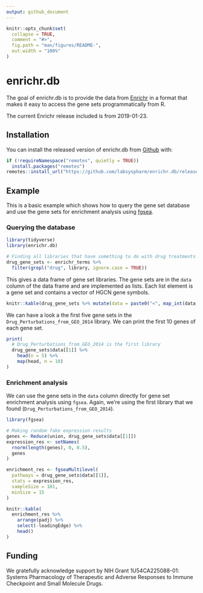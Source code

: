 ```yaml
---
output: github_document
---
```


<!-- README.md is generated from README.Rmd. Please edit that file -->

```r
knitr::opts_chunk$set(
  collapse = TRUE,
  comment = "#>",
  fig.path = "man/figures/README-",
  out.width = "100%"
)
```

# enrichr.db

The goal of enrichr.db is to provide the data from [Enrichr](http://amp.pharm.mssm.edu/Enrichr/) in
a format that makes it easy to access the gene sets programmatically from R.

The current Enrichr release included is from 2019-01-23.

## Installation

You can install the released version of enrichr.db from
[Github](https://github.com/labsyspharm/enrichr.db) with:

```r
if (!requireNamespace("remotes", quietly = TRUE))
  install.packages("remotes")
remotes::install_url("https://github.com/labsyspharm/enrichr.db/releases/download/v0.1/enrichr.db_0.1.tar.gz")
```

## Example

This is a basic example which shows how to query the gene set database and
use the gene sets for enrichment analysis using
[fgsea](http://bioconductor.org/packages/fgsea/).

### Querying the database

```r
library(tidyverse)
library(enrichr.db)

# Finding all libraries that have something to do with drug treatments
drug_gene_sets <- enrichr_terms %>%
  filter(grepl("drug", library, ignore.case = TRUE))
```

This gives a data frame of gene set libraries. The gene sets are in the `data`
column of the data frame and are implemented as lists. Each list element is
a gene set and contains a vector of HGCN gene symbols.

```r
knitr::kable(drug_gene_sets %>% mutate(data = paste0("<", map_int(data, length), " gene sets>")))
```

We can have a look a the first five gene sets in the
`Drug_Perturbations_from_GEO_2014` library. We can print the first 10 genes of
each gene set.

```r
print(
  # Drug_Perturbations_from_GEO_2014 is the first library
  drug_gene_sets$data[[1]] %>%
    head(n = 5) %>%
    map(head, n = 10)
)
```

### Enrichment analysis

We can use the gene sets in the `data` column directly for gene set enrichment
analysis using `fgsea`. Again, we're using the first library that we found
(`Drug_Perturbations_from_GEO_2014`).

```r
library(fgsea)

# Making random fake expression results
genes <- Reduce(union, drug_gene_sets$data[[1]])
expression_res <- setNames(
  rnorm(length(genes), 0, 0.5),
  genes
)

enrichment_res <- fgseaMultilevel(
  pathways = drug_gene_sets$data[[1]],
  stats = expression_res,
  sampleSize = 101,
  minSize = 15
)
```

```r
knitr::kable(
  enrichment_res %>%
    arrange(padj) %>%
    select(-leadingEdge) %>%
    head()
)
```

## Funding

We gratefully acknowledge support by NIH Grant 1U54CA225088-01: Systems
Pharmacology of Therapeutic and Adverse Responses to Immune Checkpoint and Small
Molecule Drugs.
